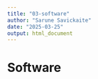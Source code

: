 ```yaml
---
title: "03-software"
author: "Sarune Savickaite"
date: "2025-03-25"
output: html_document
---
```


# Software